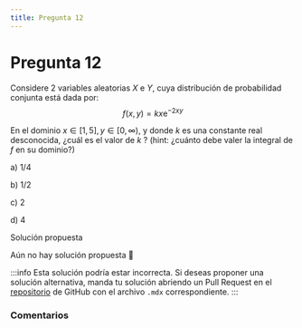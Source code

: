 ```yaml
---
title: Pregunta 12
---
```



# Pregunta 12

Considere 2 variables aleatorias $X$ e $Y$, cuya distribución de probabilidad conjunta está dada por:
$$
f(x, y)=k x \mathrm{e}^{-2 x y}
$$

En el dominio $x \in[1,5], y \in[0, \infty)$, y donde $k$ es una constante real desconocida, ¿cuál es el valor de $k$ ?
(hint: ¿cuánto debe valer la integral de $f$ en su dominio?)

a) $1 / 4$

b) $1 / 2$

c) 2

d) 4


<MDXDetails>
<summary>Solución propuesta</summary>

Aún no hay solución propuesta 🥲

:::info 
Esta solución podría estar incorrecta. Si deseas proponer una solución alternativa, manda tu solución abriendo
un Pull Request en el [repositorio](https://github.com/crow-rojas/apuntes-fundamentals/pulls) de GitHub con el archivo
`.mdx` correspondiente. 
:::

</MDXDetails>

### Comentarios

<Disqus
  url="https://crow-rojas.github.io/apuntes-fundamentals/docs/mathematics/probability-and-statistics/exercises/2024-2/p12"
  identifier="mathematics/probability-and-statistics/exercises/2024-2/p12"
  title="2024-2 Probabilidades y Estadística - Pregunta 12"
/>

